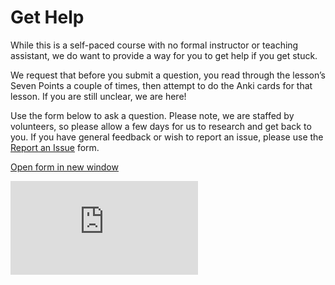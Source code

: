 # Get Help {- #get_help}

While this is a self-paced course with no formal instructor or teaching assistant, we do want to provide a way for you to get help if you get stuck.

We request that before you submit a question, you read through the lesson's Seven Points a couple of times, then attempt to do the Anki cards for that lesson.  If you are still unclear, we are here!

Use the form below to ask a question. Please note, we are staffed by volunteers, so please allow a few days for us to research and get back to you.  If you have general feedback or wish to report an issue, please use the [Report an Issue](#report_issue) form.

[Open form in new window](https://forms.gle/tNsvwrhci3nGkvvV6){target="_blank"}

<div class="container">
<iframe class="responsive-iframe" src="https://docs.google.com/forms/d/e/1FAIpQLSdWJc7ri0andmyu70D1USeDRtbsrHLaYLNrs0rvI2qBJx-yEg/viewform?embedded=true" frameborder="0"></iframe>
</div>


